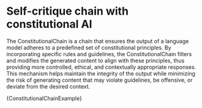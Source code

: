 # Self-critique chain with constitutional AI

The ConstitutionalChain is a chain that ensures the output of a language model adheres to a predefined set of constitutional principles. By incorporating specific rules and guidelines, the ConstitutionalChain filters and modifies the generated content to align with these principles, thus providing more controlled, ethical, and contextually appropriate responses. This mechanism helps maintain the integrity of the output while minimizing the risk of generating content that may violate guidelines, be offensive, or deviate from the desired context.


<CodeBlock language="typescript">{ConstitutionalChainExample}</CodeBlock>

